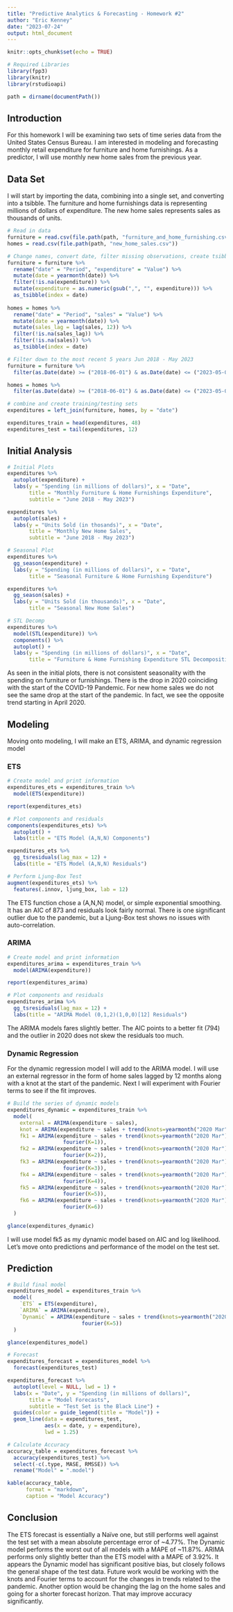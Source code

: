 ```yaml
---
title: "Predictive Analytics & Forecasting - Homework #2"
author: "Eric Kenney"
date: "2023-07-24"
output: html_document
---
```


```r
knitr::opts_chunk$set(echo = TRUE)
```

```r
# Required Libraries
library(fpp3)
library(knitr)
library(rstudioapi)

path = dirname(documentPath())
```

## Introduction

For this homework I will be examining two sets of time series data from the United States Census Bureau. I am interested in modeling and forecasting monthly retail expenditure for furniture and home furnishings. As a predictor, I will use monthly new home sales from the previous year. 

## Data Set

I will start by importing the data, combining into a single set, and converting into a tsibble. The furniture and home furnishings data is representing millions of dollars of expenditure. The new home sales represents sales as thousands of units.

```r
# Read in data
furniture = read.csv(file.path(path, "furniture_and_home_furnishing.csv"))
homes = read.csv(file.path(path, "new_home_sales.csv"))

# Change names, convert date, filter missing observations, create tsibbles
furniture = furniture %>% 
  rename("date" = "Period", "expenditure" = "Value") %>% 
  mutate(date = yearmonth(date)) %>% 
  filter(!is.na(expenditure)) %>% 
  mutate(expenditure = as.numeric(gsub(",", "", expenditure))) %>% 
  as_tsibble(index = date)
  
homes = homes %>% 
  rename("date" = "Period", "sales" = "Value") %>% 
  mutate(date = yearmonth(date)) %>% 
  mutate(sales_lag = lag(sales, 12)) %>% 
  filter(!is.na(sales_lag)) %>% 
  filter(!is.na(sales)) %>% 
  as_tsibble(index = date)

# Filter down to the most recent 5 years Jun 2018 - May 2023
furniture = furniture %>% 
  filter(as.Date(date) >= ("2018-06-01") & as.Date(date) <= ("2023-05-01"))

homes = homes %>% 
  filter(as.Date(date) >= ("2018-06-01") & as.Date(date) <= ("2023-05-01"))

# combine and create training/testing sets
expenditures = left_join(furniture, homes, by = "date")

expenditures_train = head(expenditures, 48)
expenditures_test = tail(expenditures, 12)
```

## Initial Analysis

```r
# Initial Plots
expenditures %>% 
  autoplot(expenditure) +
  labs(y = "Spending (in millions of dollars)", x = "Date",
       title = "Monthly Furniture & Home Furnishings Expenditure",
       subtitle = "June 2018 - May 2023")

expenditures %>% 
  autoplot(sales) +
  labs(y = "Units Sold (in thosands)", x = "Date",
       title = "Monthly New Home Sales",
       subtitle = "June 2018 - May 2023")

# Seasonal Plot
expenditures %>% 
  gg_season(expenditure) +
  labs(y = "Spending (in millions of dollars)", x = "Date",
       title = "Seasonal Furniture & Home Furnishing Expenditure")

expenditures %>% 
  gg_season(sales) +
  labs(y = "Units Sold (in thousands)", x = "Date",
       title = "Seasonal New Home Sales")

# STL Decomp
expenditures %>% 
  model(STL(expenditure)) %>% 
  components() %>% 
  autoplot() +
  labs(y = "Spending (in millions of dollars)", x = "Date",
       title = "Furniture & Home Furnishing Expenditure STL Decomposition")

```

As seen in the initial plots, there is not consistent seasonality with the spending on furniture or furnishings. There is the drop in 2020 coinciding with the start of the COVID-19 Pandemic. For new home sales we do not see the same drop at the start of the pandemic. In fact, we see the opposite trend starting in April 2020. 

## Modeling

Moving onto modeling, I will make an ETS, ARIMA, and dynamic regression model 

### ETS

```r
# Create model and print information
expenditures_ets = expenditures_train %>% 
  model(ETS(expenditure))

report(expenditures_ets)

# Plot components and residuals
components(expenditures_ets) %>% 
  autoplot() + 
  labs(title = "ETS Model (A,N,N) Components")

expenditures_ets %>% 
  gg_tsresiduals(lag_max = 12) +
  labs(title = "ETS Model (A,N,N) Residuals")

# Perform Ljung-Box Test
augment(expenditures_ets) %>% 
  features(.innov, ljung_box, lab = 12)
```

The ETS function chose a (A,N,N) model, or simple exponential smoothing. It has an AIC of 873 and residuals look fairly normal. There is one significant outlier due to the pandemic, but a Ljung-Box test shows no issues with auto-correlation. 

### ARIMA

```r
# Create model and print information
expenditures_arima = expenditures_train %>% 
  model(ARIMA(expenditure))

report(expenditures_arima)

# Plot components and residuals
expenditures_arima %>% 
  gg_tsresiduals(lag_max = 12) +
  labs(title = "ARIMA Model (0,1,2)(1,0,0)[12] Residuals")
```

The ARIMA models fares slightly better. The AIC points to a better fit (794) and the outlier in 2020 does not skew the residuals too much.

### Dynamic Regression

For the dynamic regression model I will add to the ARIMA model. I will use an external regressor in the form of home sales lagged by 12 months along with a knot at the start of the pandemic. Next I will experiment with Fourier terms to see if the fit improves.

```r
# Build the series of dynamic models
expenditures_dynamic = expenditures_train %>% 
  model(
    external = ARIMA(expenditure ~ sales),
    knot = ARIMA(expenditure ~ sales + trend(knots=yearmonth("2020 Mar"))),
    fk1 = ARIMA(expenditure ~ sales + trend(knots=yearmonth("2020 Mar")) + 
                  fourier(K=1)),
    fk2 = ARIMA(expenditure ~ sales + trend(knots=yearmonth("2020 Mar")) + 
                  fourier(K=2)),
    fk3 = ARIMA(expenditure ~ sales + trend(knots=yearmonth("2020 Mar")) + 
                  fourier(K=3)),
    fk4 = ARIMA(expenditure ~ sales + trend(knots=yearmonth("2020 Mar")) + 
                  fourier(K=4)),
    fk5 = ARIMA(expenditure ~ sales + trend(knots=yearmonth("2020 Mar")) + 
                  fourier(K=5)),
    fk6 = ARIMA(expenditure ~ sales + trend(knots=yearmonth("2020 Mar")) + 
                  fourier(K=6))
  )

glance(expenditures_dynamic)
```

I will use model fk5 as my dynamic model based on AIC and log likelihood. Let's move onto predictions and performance of the model on the test set.

## Prediction

```r
# Build final model
expenditures_model = expenditures_train %>% 
  model(
    `ETS` = ETS(expenditure),
    `ARIMA` = ARIMA(expenditure),
    `Dynamic` = ARIMA(expenditure ~ sales + trend(knots=yearmonth("2020 Mar")) +
                        fourier(K=5))
  )

glance(expenditures_model)
```

```r
# Forecast
expenditures_forecast = expenditures_model %>% 
  forecast(expenditures_test)

expenditures_forecast %>% 
  autoplot(level = NULL, lwd = 1) +
  labs(x = "Date", y = "Spending (in millions of dollars)",
       title = "Model Forecasts",
       subtitle = "Test Set is the Black Line") +
  guides(color = guide_legend(title = "Model")) +
  geom_line(data = expenditures_test,
            aes(x = date, y = expenditure),
            lwd = 1.25)

# Calculate Accuracy
accuracy_table = expenditures_forecast %>% 
  accuracy(expenditures_test) %>% 
  select(-c(.type, MASE, RMSSE)) %>% 
  rename("Model" = ".model")

kable(accuracy_table,
      format = "markdown",
      caption = "Model Accuracy")
```

## Conclusion

The ETS forecast is essentially a Naïve one, but still performs well against the test set with a mean absolute percentage error of ~4.77%. The Dynamic model performs the worst out of all models with a MAPE of ~11.87%. ARIMA performs only slightly better than the ETS model with a MAPE of 3.92%. It appears the Dynamic model has significant positive bias, but closely follows the general shape of the test data. Future work would be working with the knots and Fourier terms to account for the changes in trends related to the pandemic. Another option would be changing the lag on the home sales and going for a shorter forecast horizon. That may improve accuracy significantly.